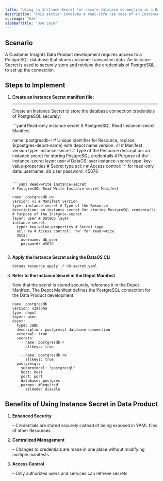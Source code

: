 ```yaml
---
title: "Using an Instance Secret for secure database connection in a Data Product"
description: "This section involves a real-life use case of an Instance Secret."
og:image: "Use"
sidebarTitle: "Use case"
---
```


## **Scenario**

A Customer Insights Data Product development requires access to a PostgreSQL database that stores customer transaction data. An Instance Secret is used to securely store and retrieve the credentials of PostgreSQL to set up the connection.

## **Steps to Implement**

1. **Create an Instance Secret manifest file:**





   ****

    

   Create an Instance Secret to store the database connection credentials of PostgreSQL securely:

   <CodeGroup>
     ```yaml Read-only instance secret
     # PostgresSQL Read Instance-secret Manifest

     name: postgresdb-r # Unique identifier for Resource, replace ${postgres-depot-name} with depot name
     version: v1 # Manifest version
     type: instance-secret # Type of the Resource
     description: an instance secret for storing PostgreSQL credentails # Purpose of the Instance-secret
     layer: user # DataOS layer
     instance-secret:
       type: key-value-properties # Secret type
       acl: r # Access control: 'r' for read-only
       data:
         username: db_user
         password: 45678
     ```

     ```yaml Read-write instance-secret
     # PostgresSQL Read Write Instance-secret Manifest

     name: postgresdb-rw 
     version: v1 # Manifest version
     type: instance-secret # Type of the Resource
     description: an instance secret for storing PostgreSQL credentails # Purpose of the Instance-secret
     layer: user # DataOS layer
     instance-secret:
       type: key-value-properties # Secret type
       acl: rw # Access control: 'rw' for read-write
       data:
         username: db_user
         password: 45678
      
     ```
   </CodeGroup>

2. **Apply the Instance Secret using the DataOS CLI**

   ```bash
   dataos resource apply -f db-secret.yaml
   ```

3. **Refer to the Instance Secret in the Depot Manifest**



   Now that the secret is stored securely, reference it in the Depot Manifest. The Depot Manifest defines the PostgreSQL connection for the Data Product development.

   ```
   name: postgresdb
   version: v2alpha
   type: depot
   layer: user
   depot:
     type: JDBC                  
     description: postgresql database connection
     external: true
     secrets:
       - name: postgresdb-r
         allkeys: true

       - name: postgresdb-rw
         allkeys: true
     postgresql:                        
       subprotocol: "postgresql"
       host: host
       port: port
       database: postgres
       params: #Required 
         sslmode: disable

   ```

## **Benefits of Using Instance Secret in Data Product**

1. **Enhanced Security**

    – Credentials are stored securely instead of being exposed in YAML files of other Resources.

2. **Centralized Management**

    – Changes to credentials are made in one place without modifying multiple manifests.

3. **Access Control**

    – Only authorized users and services can retrieve secrets.